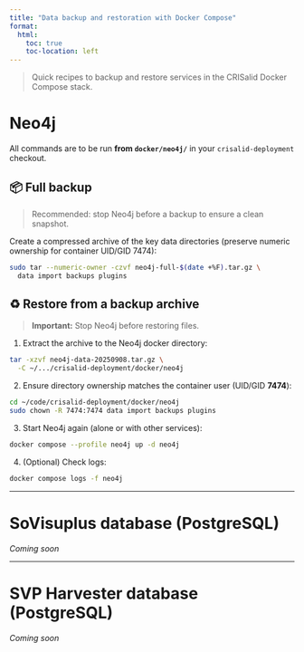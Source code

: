 ```yaml
---
title: "Data backup and restoration with Docker Compose"
format:
  html:
    toc: true
    toc-location: left
---
```


> Quick recipes to backup and restore services in the CRISalid Docker Compose stack.



# Neo4j

All commands are to be run **from `docker/neo4j/`** in your `crisalid-deployment` checkout.

## 📦 Full backup 

> Recommended: stop Neo4j before a backup to ensure a clean snapshot.

Create a compressed archive of the key data directories (preserve numeric ownership for container UID/GID 7474):

```bash
sudo tar --numeric-owner -czvf neo4j-full-$(date +%F).tar.gz \
  data import backups plugins
```

## ♻️ Restore from a backup archive

> **Important:** Stop Neo4j before restoring files.

1. Extract the archive to the Neo4j docker directory:

```bash
tar -xzvf neo4j-data-20250908.tar.gz \
  -C ~/.../crisalid-deployment/docker/neo4j
```

2. Ensure directory ownership matches the container user (UID/GID **7474**):

```bash
cd ~/code/crisalid-deployment/docker/neo4j
sudo chown -R 7474:7474 data import backups plugins
```

3. Start Neo4j again (alone or with other services):

```bash
docker compose --profile neo4j up -d neo4j
```

4. (Optional) Check logs:

```bash
docker compose logs -f neo4j
```

---

# SoVisuplus database (PostgreSQL)

*Coming soon*

---

# SVP Harvester database (PostgreSQL)

*Coming soon*